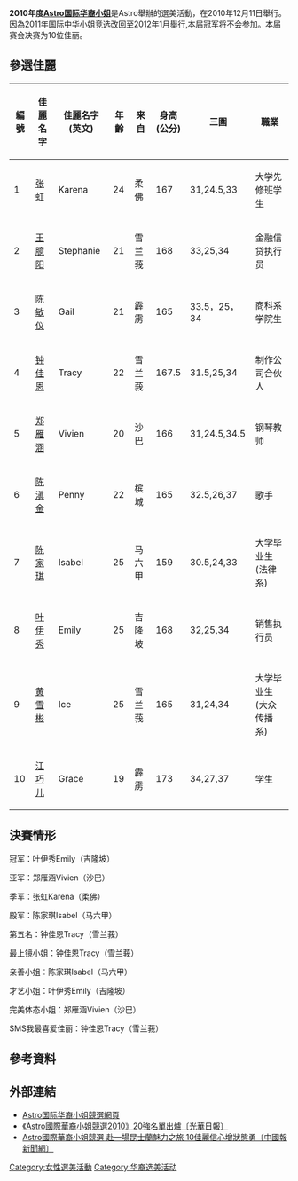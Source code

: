 {{expand|time=2010-11-06T18:33:13+00:00}}
'''2010年度[[Astro国际华裔小姐|Astro国际华裔小姐]]'''是Astro舉辦的選美活動，在2010年12月11日舉行。因為[[2011年国际中华小姐竞选|2011年国际中华小姐竞选]]改回至2012年1月舉行,本届冠军将不会参加。本届赛会决赛为10位佳丽。

== 參選佳麗 ==
{| border="1" cellpadding="2" cellspacing="0" style="margin: 0 1em 0 0; background: #f9f9f9; border: 1px #aaa solid; border-collapse: collapse; font-size: 95%;"
|-
! 編號 !! 佳麗名字 !! 佳麗名字(英文) !! 年齡 !! 来自 !! 身高<br /> (公分) !! 三圍 !! 職業
|-
| 1 || [[张虹|张虹]] || Karena || 24 || 柔佛 || 167 || 31,24.5,33 ||大学先修班学生
|-
| 2 || [[王臆阳|王臆阳]] || Stephanie|| 21 || 雪兰莪 || 168 || 33,25,34 ||金融信贷执行员 
|-
| 3 || [[陈敏仪|陈敏仪]] || Gail || 21 || 霹雳 || 165 || 33.5，25，34 ||商科系学院生
|-
| 4 || [[钟佳恩|钟佳恩]] || Tracy || 22 || 雪兰莪 || 167.5 || 31.5,25,34 ||制作公司合伙人
|-
| 5 || [[郑雁涵|郑雁涵]] || Vivien || 20 || 沙巴 || 166 || 31,24.5,34.5 ||钢琴教师
|-
| 6 || [[陈滇金|陈滇金]] || Penny || 22 || 槟城  || 165 || 32.5,26,37 ||歌手
|-
| 7 || [[陈家琪|陈家琪]] || Isabel || 25 || 马六甲 || 159 || 30.5,24,33 ||大学毕业生(法律系)
|-
| 8 || [[叶伊秀|叶伊秀]] || Emily || 25 || 吉隆坡 || 168 || 32,25,34 ||销售执行员
|-
| 9 || [[黄雪彬|黄雪彬]] || Ice || 25 || 雪兰莪 || 165 || 31,24,34 ||大学毕业生(大众传播系)
|-
| 10 || [[江巧儿|江巧儿]] || Grace || 19 || 霹雳 || 173 || 34,27,37 ||学生
|}

== 決賽情形 ==


冠军：叶伊秀Emily（吉隆坡）

亚军：郑雁涵Vivien（沙巴）

季军：张虹Karena（柔佛）

殿军：陈家琪Isabel（马六甲）

第五名：钟佳恩Tracy（雪兰莪）

最上镜小姐：钟佳恩Tracy（雪兰莪）

亲善小姐︰陈家琪Isabel（马六甲）

才艺小姐：叶伊秀Emily（吉隆坡）

完美体态小姐：郑雁涵Vivien（沙巴）

SMS我最喜爱佳丽：钟佳恩Tracy（雪兰莪）

== 參考資料 ==
{{reflist}}

== 外部連結 ==
*[http://www.facebook.com/astro.macip?v=wall Astro国际华裔小姐競選網頁]{{Wayback|url=http://www.facebook.com/astro.macip?v=wall |date=20190919052239 }}
*[http://dailynews.sina.com/bg/ent/hktwstar/kwongwah/20101006/00331882378.html 《Astro國際華裔小姐競選2010》20強名單出爐〔光華日報〕]{{Wayback|url=http://dailynews.sina.com/bg/ent/hktwstar/kwongwah/20101006/00331882378.html |date=20101201185350 }}
*[http://www.chinapress.com.my/content_new.asp?dt=2010-11-19&sec=mas&art=1119mc90.txt Astro國際華裔小姐競選 赴一場昆士蘭魅力之旅 10佳麗信心增狀態勇〔中國報新聞網〕]{{dead link|date=2017年11月 |bot=InternetArchiveBot |fix-attempted=yes }}


[[Category:女性選美活動|Category:女性選美活動]]
[[Category:华裔选美活动|Category:华裔选美活动]]